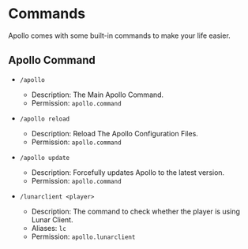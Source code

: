 # Commands

Apollo comes with some built-in commands to make your life easier.

## Apollo Command

* `/apollo`
  * Description: The Main Apollo Command.
  * Permission: `apollo.command`


* `/apollo reload`
    * Description: Reload The Apollo Configuration Files.
    * Permission: `apollo.command`


* `/apollo update`
    * Description: Forcefully updates Apollo to the latest version.
    * Permission: `apollo.command`


* `/lunarclient <player>`
    * Description: The command to check whether the player is using Lunar Client.
    * Aliases: `lc`
    * Permission: `apollo.lunarclient`
